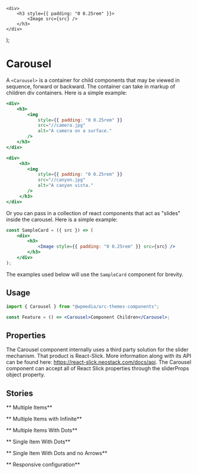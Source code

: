 
	<div>
		<h3 style={{ padding: "0 0.25rem" }}>
			<Image src={src} />
		</h3>
	</div>
);

<Meta title="Components/Carousel" component={Carousel} />

# Carousel

A `<Carousel>` is a container for child components that may be viewed in sequence,
forward or backward. The container can take in markup of children div containers. Here is a simple example:

```jsx
<div>
	<h3>
		<img
			style={{ padding: "0 0.25rem" }}
			src="//camera.jpg"
			alt="A camera on a surface."
		/>
	</h3>
</div>

<div>
	 <h3>
		<img
			style={{ padding: "0 0.25rem" }}
			src="//canyon.jpg"
			alt="A canyon vista."
		/>
	 </h3>
</div>
```

Or you can pass in a collection of react components that act as "slides" inside the carousel. Here is a simple example:

```jsx
const SampleCard = ({ src }) => (
	<div>
		<h3>
			<Image style={{ padding: "0 0.25rem" }} src={src} />
		</h3>
	</div>
);
```

The examples used below will use the `SampleCard` component for brevity.

## Usage

```jsx
import { Carousel } from "@wpmedia/arc-themes-components";

const Feature = () => <Carousel>Component Children</Carousel>;
```

## Properties

The Carousel component internally uses a third party solution for the slider mechanism. That product is React-Slick.
More information along with its API can be found here: https://react-slick.neostack.com/docs/api.
The Carousel component can accept all of React Slick properties through the sliderProps object property.

<ArgsTable of={Carousel} />

## Stories

** Multiple Items**

<Canvas>
	<Story name="Multiple Items">
		<div
			style={{
				marginLeft: "auto",
				marginRight: "auto",
				maxWidth: "90rem",
			}}
		>
			<Carousel
				sliderProps={{
					centerMode: false,
					infinite: false,
					centerPadding: "60px",
					slidesToShow: 4,
					speed: 500,
					slidesToScroll: 1,
					initialSlide: 0,
				}}
			>
				<SampleCard src="/camera.jpg" />
				<SampleCard src="/canyon.jpg" />
				<SampleCard src="/coffee.jpg" />
				<SampleCard src="/iceberg.jpg" />
				<SampleCard src="/keyboard.jpg" />
				<SampleCard src="/moon.jpg" />
				<SampleCard src="/sunflowers.jpg" />
				<SampleCard src="/turtle.jpg" />
				<SampleCard src="/waterfall.jpg" />
				<SampleCard src="/wave.jpg" />
			</Carousel>
		</div>
	</Story>
</Canvas>

** Multiple Items with Infinite**

<Canvas>
	<Story name="Multiple Items with Infinite">
		<div
			style={{
				marginLeft: "auto",
				marginRight: "auto",
				maxWidth: "90rem",
			}}
		>
			<Carousel
				sliderProps={{
					centerMode: true,
					infinite: true,
					centerPadding: "60px",
					slidesToShow: 4,
					speed: 500,
					slidesToScroll: 1,
					initialSlide: 0,
				}}
			>
				<SampleCard src="/camera.jpg" />
				<SampleCard src="/canyon.jpg" />
				<SampleCard src="/coffee.jpg" />
				<SampleCard src="/iceberg.jpg" />
				<SampleCard src="/keyboard.jpg" />
				<SampleCard src="/moon.jpg" />
				<SampleCard src="/sunflowers.jpg" />
				<SampleCard src="/turtle.jpg" />
				<SampleCard src="/waterfall.jpg" />
				<SampleCard src="/wave.jpg" />
			</Carousel>
		</div>
	</Story>
</Canvas>

** Multiple Items With Dots**

<Canvas>
	<Story name="Multiple Items With Dots">
		<div
			style={{
				marginLeft: "auto",
				marginRight: "auto",
				maxWidth: "90rem",
			}}
		>
			<Carousel
				sliderProps={{
					dots: true,
					centerMode: true,
					infinite: true,
					centerPadding: "60px",
					slidesToShow: 3,
					speed: 500,
					slidesToScroll: 1,
					initialSlide: 0,
				}}
			>
				<SampleCard src="/camera.jpg" />
				<SampleCard src="/canyon.jpg" />
				<SampleCard src="/coffee.jpg" />
				<SampleCard src="/iceberg.jpg" />
				<SampleCard src="/keyboard.jpg" />
				<SampleCard src="/moon.jpg" />
				<SampleCard src="/sunflowers.jpg" />
				<SampleCard src="/turtle.jpg" />
				<SampleCard src="/waterfall.jpg" />
				<SampleCard src="/wave.jpg" />
			</Carousel>
		</div>
	</Story>
</Canvas>

** Single Item With Dots**

<Canvas>
	<Story name="Single Item With Dots">
		<div
			style={{
				marginLeft: "auto",
				marginRight: "auto",
				width: "350px",
			}}
		>
			<Carousel
				sliderProps={{
					dots: true,
					slidesToShow: 1,
					slidesToScroll: 1,
					initialSlide: 0,
					centerMode: false,
				}}
			>
				<SampleCard src="/camera.jpg" />
				<SampleCard src="/canyon.jpg" />
				<SampleCard src="/coffee.jpg" />
				<SampleCard src="/iceberg.jpg" />
				<SampleCard src="/keyboard.jpg" />
			</Carousel>
		</div>
	</Story>
</Canvas>

** Single Item With Dots and no Arrows**

<Canvas>
	<Story name="Single Item With Dots and no Arrows">
		<div
			style={{
				marginLeft: "auto",
				marginRight: "auto",
				width: "350px",
			}}
		>
			<Carousel
				sliderProps={{
					dots: true,
					arrows: false,
					slidesToShow: 1,
					slidesToScroll: 1,
					initialSlide: 0,
					centerMode: false,
				}}
			>
				<SampleCard src="/camera.jpg" />
				<SampleCard src="/canyon.jpg" />
				<SampleCard src="/coffee.jpg" />
				<SampleCard src="/iceberg.jpg" />
				<SampleCard src="/keyboard.jpg" />
			</Carousel>
		</div>
	</Story>
</Canvas>

** Responsive configuration**

<Canvas>
	<Story name="Responsive configuration">
		<div
			style={{
				marginLeft: "auto",
				marginRight: "auto",
				maxWidth: "90rem",
			}}
		>
			<Carousel
				sliderProps={{
					centerMode: false,
					infinite: false,
					centerPadding: "60px",
					slidesToShow: 3,
					speed: 500,
					slidesToScroll: 1,
					initialSlide: 0,
					responsive: [
						{
							breakpoint: 1024,
							settings: {
								slidesToShow: 3,
								slidesToScroll: 3,
								infinite: true,
								centerMode: false,
							},
						},
						{
							breakpoint: 600,
							settings: {
								slidesToShow: 1,
								slidesToScroll: 1,
								initialSlide: 0,
								centerMode: false,
							},
						},
					],
				}}
			>
				<SampleCard src="/camera.jpg" />
				<SampleCard src="/canyon.jpg" />
				<SampleCard src="/coffee.jpg" />
				<SampleCard src="/iceberg.jpg" />
				<SampleCard src="/keyboard.jpg" />
				<SampleCard src="/moon.jpg" />
				<SampleCard src="/sunflowers.jpg" />
				<SampleCard src="/turtle.jpg" />
				<SampleCard src="/waterfall.jpg" />
				<SampleCard src="/wave.jpg" />
			</Carousel>
		</div>
	</Story>
</Canvas>
